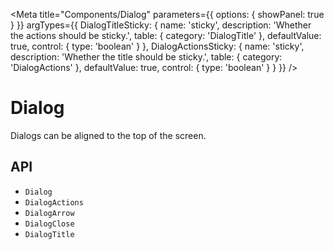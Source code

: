 

<Meta
  title="Components/Dialog"
  parameters={{
    options: { showPanel: true }
  }}
  argTypes={{
    DialogTitleSticky: {
      name: 'sticky',
      description: 'Whether the actions should be sticky.',
      table: {
        category: 'DialogTitle'
      },
      defaultValue: true,
      control: {
        type: 'boolean'
      }
    },
    DialogActionsSticky: {
      name: 'sticky',
      description: 'Whether the title should be sticky.',
      table: {
        category: 'DialogActions'
      },
      defaultValue: true,
      control: {
        type: 'boolean'
      }
    }
  }}
/>

# Dialog

<Description of={Dialog} />

<Canvas>
  <Story story={stories.Demo} name="Demo" />
</Canvas>

<ArgsTable story="Demo" />

Dialogs can be aligned to the top of the screen.

<Canvas>
  <Story story={stories.Alignment} name="Alignment" />
</Canvas>

## API

<ul>
  <li>
    <LinkTo kind="components-api-Dialog" story="page">
      <code>Dialog</code>
    </LinkTo>
  </li>
  <li>
    <LinkTo kind="components-api-DialogActions" story="page">
      <code>DialogActions</code>
    </LinkTo>
  </li>
  <li>
    <LinkTo kind="components-api-DialogArrow" story="page">
      <code>DialogArrow</code>
    </LinkTo>
  </li>
  <li>
    <LinkTo kind="components-api-DialogClose" story="page">
      <code>DialogClose</code>
    </LinkTo>
  </li>
  <li>
    <LinkTo kind="components-api-DialogTitle" story="page">
      <code>DialogTitle</code>
    </LinkTo>
  </li>
</ul>
